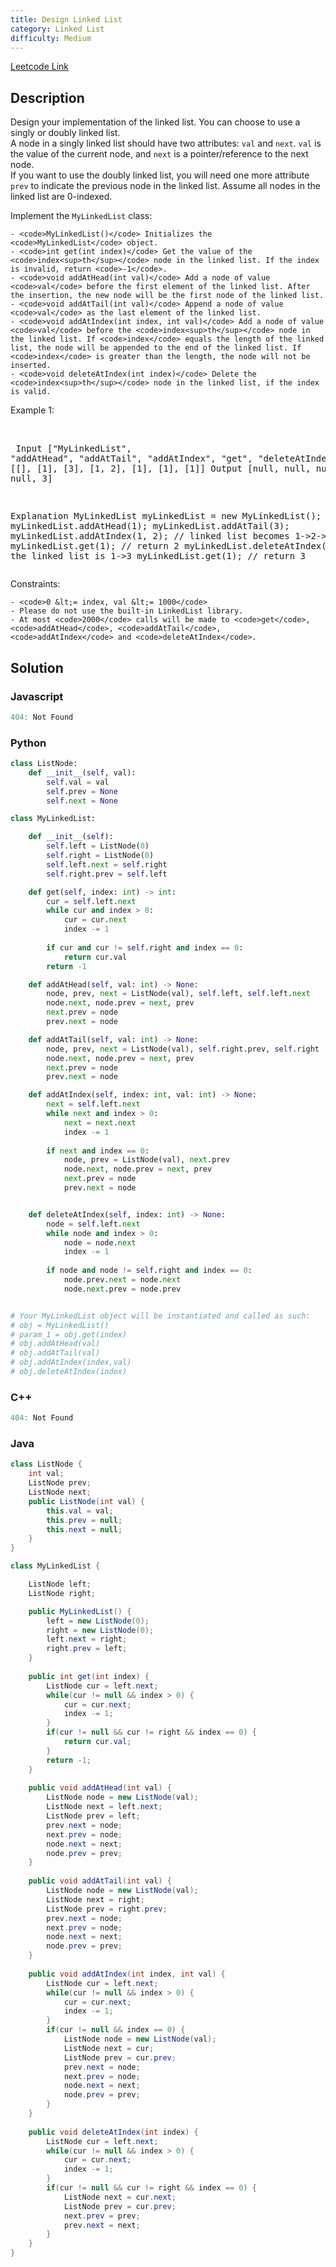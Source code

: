 ```yaml
---
title: Design Linked List
category: Linked List
difficulty: Medium
---
```


<Callout>

[Leetcode Link](https://leetcode.com/problems/design-linked-list)

</Callout>

## Description
Design your implementation of the linked list. You can choose to use a singly or doubly linked list.<br />
A node in a singly linked list should have two attributes: <code>val</code> and <code>next</code>. <code>val</code> is the value of the current node, and <code>next</code> is a pointer/reference to the next node.<br />
If you want to use the doubly linked list, you will need one more attribute <code>prev</code> to indicate the previous node in the linked list. Assume all nodes in the linked list are 0-indexed.

Implement the <code>MyLinkedList</code> class:


	- <code>MyLinkedList()</code> Initializes the <code>MyLinkedList</code> object.
	- <code>int get(int index)</code> Get the value of the <code>index<sup>th</sup></code> node in the linked list. If the index is invalid, return <code>-1</code>.
	- <code>void addAtHead(int val)</code> Add a node of value <code>val</code> before the first element of the linked list. After the insertion, the new node will be the first node of the linked list.
	- <code>void addAtTail(int val)</code> Append a node of value <code>val</code> as the last element of the linked list.
	- <code>void addAtIndex(int index, int val)</code> Add a node of value <code>val</code> before the <code>index<sup>th</sup></code> node in the linked list. If <code>index</code> equals the length of the linked list, the node will be appended to the end of the linked list. If <code>index</code> is greater than the length, the node will not be inserted.
	- <code>void deleteAtIndex(int index)</code> Delete the <code>index<sup>th</sup></code> node in the linked list, if the index is valid.


 
Example 1:

<br /><pre className="overflow-x-auto">
Input
[&quot;MyLinkedList&quot;, &quot;addAtHead&quot;, &quot;addAtTail&quot;, &quot;addAtIndex&quot;, &quot;get&quot;, &quot;deleteAtIndex&quot;, &quot;get&quot;]
[[], [1], [3], [1, 2], [1], [1], [1]]
Output
[null, null, null, null, 2, null, 3]

Explanation
MyLinkedList myLinkedList = new MyLinkedList();
myLinkedList.addAtHead(1);
myLinkedList.addAtTail(3);
myLinkedList.addAtIndex(1, 2);    // linked list becomes 1-&gt;2-&gt;3
myLinkedList.get(1);              // return 2
myLinkedList.deleteAtIndex(1);    // now the linked list is 1-&gt;3
myLinkedList.get(1);              // return 3
</pre>

 
Constraints:


	- <code>0 &lt;= index, val &lt;= 1000</code>
	- Please do not use the built-in LinkedList library.
	- At most <code>2000</code> calls will be made to <code>get</code>, <code>addAtHead</code>, <code>addAtTail</code>, <code>addAtIndex</code> and <code>deleteAtIndex</code>.



## Solution

### Javascript
```javascript
404: Not Found
```
### Python
```python
class ListNode:
    def __init__(self, val):
        self.val = val
        self.prev = None
        self.next = None

class MyLinkedList:

    def __init__(self):
        self.left = ListNode(0)
        self.right = ListNode(0)
        self.left.next = self.right
        self.right.prev = self.left

    def get(self, index: int) -> int:
        cur = self.left.next
        while cur and index > 0:
            cur = cur.next
            index -= 1
        
        if cur and cur != self.right and index == 0:
            return cur.val
        return -1

    def addAtHead(self, val: int) -> None:
        node, prev, next = ListNode(val), self.left, self.left.next
        node.next, node.prev = next, prev
        next.prev = node
        prev.next = node

    def addAtTail(self, val: int) -> None:
        node, prev, next = ListNode(val), self.right.prev, self.right
        node.next, node.prev = next, prev
        next.prev = node
        prev.next = node

    def addAtIndex(self, index: int, val: int) -> None:
        next = self.left.next
        while next and index > 0:
            next = next.next
            index -= 1
        
        if next and index == 0:
            node, prev = ListNode(val), next.prev
            node.next, node.prev = next, prev
            next.prev = node
            prev.next = node


    def deleteAtIndex(self, index: int) -> None:
        node = self.left.next
        while node and index > 0:
            node = node.next
            index -= 1
        
        if node and node != self.right and index == 0:
            node.prev.next = node.next
            node.next.prev = node.prev


# Your MyLinkedList object will be instantiated and called as such:
# obj = MyLinkedList()
# param_1 = obj.get(index)
# obj.addAtHead(val)
# obj.addAtTail(val)
# obj.addAtIndex(index,val)
# obj.deleteAtIndex(index)

```
### C++
```cpp
404: Not Found
```
### Java
```java
class ListNode {
    int val;
    ListNode prev;
    ListNode next;
    public ListNode(int val) {
        this.val = val;
        this.prev = null;
        this.next = null;
    }
}

class MyLinkedList {

    ListNode left;
    ListNode right;

    public MyLinkedList() {
        left = new ListNode(0);
        right = new ListNode(0);
        left.next = right;
        right.prev = left;
    }
    
    public int get(int index) {
        ListNode cur = left.next;
        while(cur != null && index > 0) {
            cur = cur.next;
            index -= 1;
        }
        if(cur != null && cur != right && index == 0) {
            return cur.val;
        }
        return -1;
    }
    
    public void addAtHead(int val) {
        ListNode node = new ListNode(val);
        ListNode next = left.next;
        ListNode prev = left;
        prev.next = node;
        next.prev = node;
        node.next = next;
        node.prev = prev;
    }
    
    public void addAtTail(int val) {
        ListNode node = new ListNode(val);
        ListNode next = right;
        ListNode prev = right.prev;
        prev.next = node;
        next.prev = node;
        node.next = next;
        node.prev = prev;
    }
    
    public void addAtIndex(int index, int val) {
        ListNode cur = left.next;
        while(cur != null && index > 0) {
            cur = cur.next;
            index -= 1;
        }
        if(cur != null && index == 0) {
            ListNode node = new ListNode(val);
            ListNode next = cur;
            ListNode prev = cur.prev;
            prev.next = node;
            next.prev = node;
            node.next = next;
            node.prev = prev;
        }
    }
    
    public void deleteAtIndex(int index) {
        ListNode cur = left.next;
        while(cur != null && index > 0) {
            cur = cur.next;
            index -= 1;
        }
        if(cur != null && cur != right && index == 0) {
            ListNode next = cur.next;
            ListNode prev = cur.prev;
            next.prev = prev;
            prev.next = next;
        }
    }
}

```


